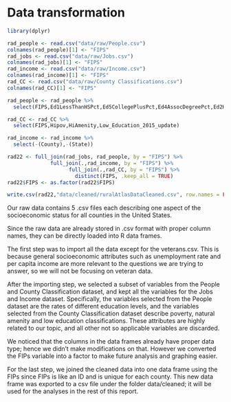 # Data transformation

```r
library(dplyr)
```

```r
rad_people <- read.csv("data/raw/People.csv")
colnames(rad_people)[1] <- "FIPS"
rad_jobs <- read.csv("data/raw/Jobs.csv")
colnames(rad_jobs)[1] <- "FIPS"
rad_income <- read.csv("data/raw/Income.csv")
colnames(rad_income)[1] <- "FIPS"
rad_CC <- read.csv("data/raw/County Classifications.csv")
colnames(rad_CC)[1] <- "FIPS"
```

```r
rad_people <- rad_people %>%
  select(FIPS,Ed1LessThanHSPct,Ed5CollegePlusPct,Ed4AssocDegreePct,Ed2HSDiplomaOnlyPct)

rad_CC <- rad_CC %>% 
  select(FIPS,Hipov,HiAmenity,Low_Education_2015_update)

rad_income <- rad_income %>% 
  select(-(County),-(State))
```

```r
rad22 <- full_join(rad_jobs, rad_people, by = "FIPS") %>%
              full_join(.,rad_income, by = "FIPS") %>%
                    full_join(.,rad_CC, by = "FIPS") %>%
                      distinct(FIPS, .keep_all = TRUE)
rad22$FIPS <- as.factor(rad22$FIPS)
```

```r
write.csv(rad22,"data/cleaned/ruralAtlasDataCleaned.csv", row.names = FALSE)
```

Our raw data contains 5 .csv files each describing one aspect of the socioeconomic status for all counties in the United States. \

Since the raw data are already stored in .csv format with proper column names, they can be directly loaded into R data frames. \

The first step was to import all the data except for the veterans.csv. This is because general socioeconomic attributes such as unemployment rate and per capita income are more relevant to the questions we are trying to answer, so we will not be focusing on veteran data.\

After the importing step, we selected a subset of variables from the People and County Classification dataset, and kept all the variables for the Jobs and Income dataset. Specifically, the variables selected from the People dataset are the rates of different education levels, and the variables selected from the County Classification dataset describe poverty, natural amenity and low education classifications. These attributes are highly related to our topic, and all other not so applicable variables are discarded.\

We noticed that the columns in the data frames already have proper data type; hence we didn't make modifications on that. However we converted the FIPs variable into a factor to make future analysis and graphing easier.\

For the last step, we joined the cleaned data into one data frame using the FIPs since FIPs is like an ID and is unique for each county. This new data frame was exported to a csv file under the folder data/cleaned; it will be used for the analyses in the rest of this report.\

